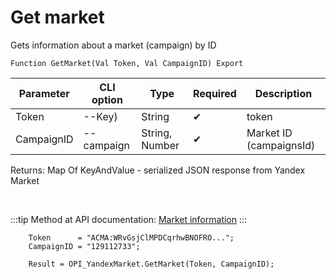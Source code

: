 ﻿---
sidebar_position: 2
---


# Get market
 Gets information about a market (campaign) by ID



`Function GetMarket(Val Token, Val CampaignID) Export`

  | Parameter | CLI option | Type | Required | Description |
  |-|-|-|-|-|
  | Token | --Key) | String | &#x2714; | token |
  | CampaignID | --campaign | String, Number | &#x2714; | Market ID (campaignsId) |

  
  Returns:  Map Of KeyAndValue - serialized JSON response from Yandex Market

<br/>

:::tip
Method at API documentation: [Market information](https://yandex.ru/dev/market/partner-api/doc/ru/reference/campaigns/getCampaign)
:::
<br/>


```bsl title="1C:Enterprise/OneScript code example"
    Token      = "ACMA:WRvGsjClMPDCqrhwBNOFRO...";
    CampaignID = "129112733";

    Result = OPI_YandexMarket.GetMarket(Token, CampaignID);
```
 



```json title="Result"

```
